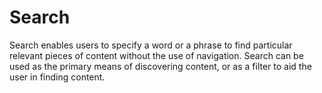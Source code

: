 
# Search

Search enables users to specify a word or a phrase to find particular relevant pieces of content without the use of navigation.
Search can be used as the primary means of discovering content, or as a filter to aid the user in finding content.

<Preview withToolbar>
  <Story id="search--default-story" height="160px" />
</Preview>
